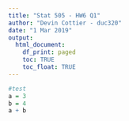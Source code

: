 ```yaml
---
title: "Stat 505 - HW6 Q1"
author: "Devin Cottier - duc320"
date: "1 Mar 2019"
output:
  html_document:
    df_print: paged
    toc: TRUE
    toc_float: TRUE
---
```


```r
#test
a = 3
b = 4
a + b
```